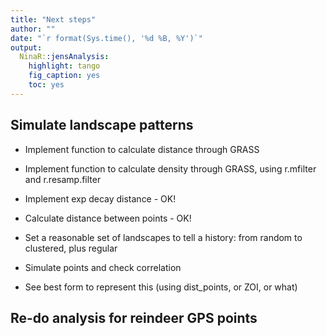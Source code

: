 ```yaml
---
title: "Next steps"
author: ""
date: "`r format(Sys.time(), '%d %B, %Y')`"
output: 
  NinaR::jensAnalysis:
    highlight: tango
    fig_caption: yes
    toc: yes
---
```



## Simulate landscape patterns

- Implement function to calculate distance through GRASS

- Implement function to calculate density through GRASS, using r.mfilter and r.resamp.filter

- Implement exp decay distance - OK!

- Calculate distance between points - OK!

- Set a reasonable set of landscapes to tell a history: from random to clustered, plus regular

- Simulate points and check correlation

- See best form to represent this (using dist_points, or ZOI, or what)

## Re-do analysis for reindeer GPS points


